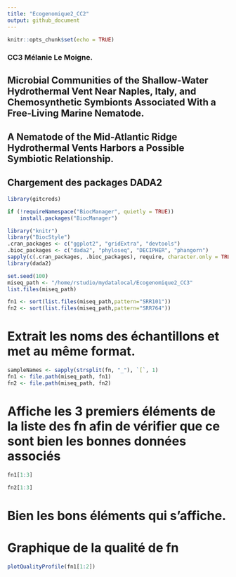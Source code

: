 ```yaml
---
title: "Ecogenomique2_CC2"
output: github_document
---
```


```r
knitr::opts_chunk$set(echo = TRUE)
```

### CC3 Mélanie Le Moigne. 
## Microbial Communities of the Shallow-Water Hydrothermal Vent Near Naples, Italy, and Chemosynthetic Symbionts Associated With a Free-Living Marine Nematode.
## A Nematode of the Mid-Atlantic Ridge Hydrothermal Vents Harbors a Possible Symbiotic Relationship.

## Chargement des packages DADA2
```r
library(gitcreds)
```

```r
if (!requireNamespace("BiocManager", quietly = TRUE))
    install.packages("BiocManager")
```

```r
library("knitr")
library("BiocStyle")
.cran_packages <- c("ggplot2", "gridExtra", "devtools")
.bioc_packages <- c("dada2", "phyloseq", "DECIPHER", "phangorn")
sapply(c(.cran_packages, .bioc_packages), require, character.only = TRUE)
library(dada2)
```

```r
set.seed(100)
miseq_path <- "/home/rstudio/mydatalocal/Ecogenomique2_CC3"
list.files(miseq_path)
```

```r
fn1 <- sort(list.files(miseq_path,pattern="SRR101"))
fn2 <- sort(list.files(miseq_path,pattern="SRR764"))
```

# Extrait les noms des échantillons et met au même format.
```r
sampleNames <- sapply(strsplit(fn, "_"), `[`, 1)
fn1 <- file.path(miseq_path, fn1)
fn2 <- file.path(miseq_path, fn2)
```

# Affiche les 3 premiers éléments de la liste des fn afin de vérifier que ce sont bien les bonnes données associés
```r
fn1[1:3]
```

```r
fn2[1:3]
```
# Bien les bons éléments qui s'affiche.

# Graphique de la qualité de fn

```r
plotQualityProfile(fn1[1:2])
```



